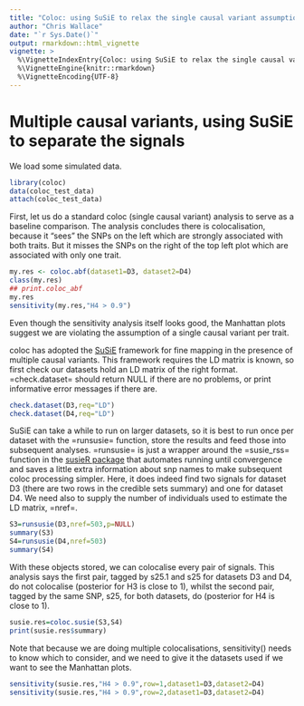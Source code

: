 ```yaml
---
title: "Coloc: using SuSiE to relax the single causal variant assumption"
author: "Chris Wallace"
date: "`r Sys.Date()`"
output: rmarkdown::html_vignette
vignette: >
  %\VignetteIndexEntry{Coloc: using SuSiE to relax the single causal variant assumption}
  %\VignetteEngine{knitr::rmarkdown}
  %\VignetteEncoding{UTF-8}
---
```


# Multiple causal variants, using SuSiE to separate the signals

We load some simulated data.

```r
library(coloc)
data(coloc_test_data)
attach(coloc_test_data)
```

First, let us do a standard coloc (single causal variant) analysis to
serve as a baseline comparison.  The analysis concludes there is
colocalisation, because it "sees" the SNPs on the left which are
strongly associated with both traits.  But it misses the SNPs on the
right of the top left plot which are associated with only one trait.

```r
my.res <- coloc.abf(dataset1=D3, dataset2=D4)
class(my.res)
## print.coloc_abf
my.res
sensitivity(my.res,"H4 > 0.9")
```

Even though the sensitivity analysis itself looks good, the Manhattan plots suggest we are violating the assumption of a single causal variant per trait.

coloc has adopted the [SuSiE](https://stephenslab.github.io/susie-paper/index.html) framework for fine mapping in the presence of multiple causal variants.  This framework requires the LD matrix is known, so first check our datasets hold an LD matrix of the right format.  =check.dataset= should return NULL if there are no problems, or print informative error messages if there are.


```r
check.dataset(D3,req="LD")
check.dataset(D4,req="LD")
```

SuSiE can take a while to run on larger datasets, so it is best to run once per dataset with the =runsusie= function, store the results and feed those into subsequent analyses.  =runsusie= is just a wrapper around the =susie_rss= function in the [susieR package](https://stephenslab.github.io/susieR/) that automates running until convergence and saves a little extra information about snp names to make subsequent coloc processing simpler.  Here, it does indeed find two signals for dataset  D3 (there are two rows in the credible sets summary) and one for dataset D4.  We need also to supply the number of individuals used to estimate the LD matrix, =nref=.

```r
S3=runsusie(D3,nref=503,p=NULL)
summary(S3)
S4=runsusie(D4,nref=503)
summary(S4)
```

With these objects stored, we can colocalise every pair of signals.  This analysis says the first pair, tagged by s25.1 and s25 for datasets D3 and D4, do not colocalise (posterior for H3 is close to 1), whilst the second pair, tagged by the same SNP, s25, for both datasets, do (posterior for H4 is close to 1).
```r
susie.res=coloc.susie(S3,S4)
print(susie.res$summary)
```

Note that because we are doing multiple colocalisations, sensitivity() needs to know which to consider, and we need to give it the datasets used if we want to see the Manhattan plots.
```r
sensitivity(susie.res,"H4 > 0.9",row=1,dataset1=D3,dataset2=D4)
sensitivity(susie.res,"H4 > 0.9",row=2,dataset1=D3,dataset2=D4)
```



